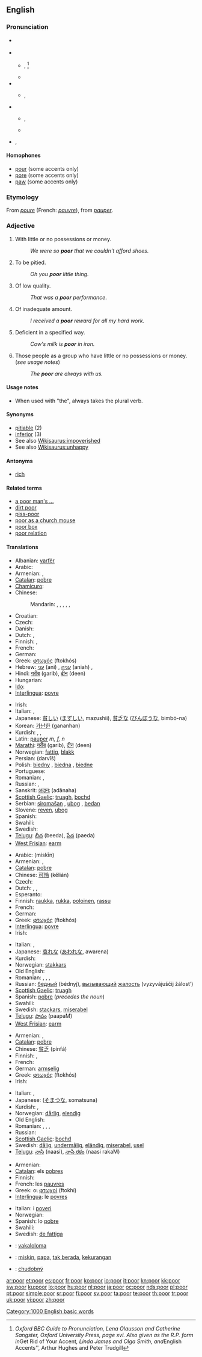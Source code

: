 {{wikipedia|dab=poor}}
{{also|pöör}}
==English==

{{rank|less|till|next|257|poor|present|water|stood}}

===Pronunciation===
* {{a|Australia}} {{IPA|/pɔə/}}
* {{a|RP}}
** {{IPA|/pʊə/}}, {{SAMPA|/pU@/}}<ref>''Oxford BBC Guide to Pronunciation, Lena Olausson and Catherine Sangster, Oxford University Press, page xvi.  Also given as the R.P. form in ''Get Rid of Your Accent'', Linda James and Olga Smith, and ''English Accents'', Arthur Hughes and Peter Trudgill</ref>
** {{audio|en-uk-poor.ogg|Audio (UK)}}
* {{a|Southern UK}}
** {{IPA|/pɔː(ɹ)/}}, {{SAMPA|/pO:(r)/}}
* {{a|US}}
** {{IPA|/pʊr/|/pɔr/}}, {{SAMPA|/pUr/|/pOr/}}
** {{audio|en-us-poor.ogg|Audio (US)}}
* {{rhymes|ʊə(r)}}, {{rhymes|-ɔː(r)}}

====Homophones====
* [[pour]] (some accents only)
* [[pore]] (some accents only)
* [[paw]] (some accents only)

===Etymology===
From {{etyl|fro}} ''[[poure]]'' (French: ''[[pauvre]]''), from {{etyl|la}} ''[[pauper]]''.

===Adjective===
{{en-adj|er}}

# With little or no possessions or money.
#: ''We were so '''poor''' that we couldn't afford shoes.''
# To be pitied.
#: ''Oh you '''poor''' little thing''.
# Of low quality.
#: ''That was a '''poor''' performance''.
# Of inadequate amount.
#: ''I received a '''poor''' reward for all my hard work.''
# Deficient in a specified way.
#: ''Cow's milk is '''poor''' in iron.''
# {{i|with "the"}} Those people as a group who have little or no possessions or money. (''see usage notes'')
#: ''The '''poor''' are always with us.''

====Usage notes====
* When used with "the", always takes the plural verb.

====Synonyms====
* [[pitiable]] (2)
* [[inferior]] (3)
* See also [[Wikisaurus:impoverished]]
* See also [[Wikisaurus:unhappy]]

====Antonyms====
* [[rich]]

====Related terms====
* [[a poor man's ...]]
* [[dirt poor]]
* [[piss-poor]]
* [[poor as a church mouse]]
* [[poor box]]
* [[poor relation]]

====Translations====
{{trans-top|with no possessions or money}}
* Albanian: [[varfër]]
* Arabic: {{t|ar|فقير|tr=faqiir|sc=Arab}}
* Armenian: {{t+|hy|աղքատ|tr=aġk’at|sc=Armn|xs=Armenian}},  {{t|hy|չքավոր|tr=čk’avor|sc=Armn|xs=Armenian}}
* [[Catalan]]: [[pobre]]
* [[Chamicuro]]: {{tø|ccc|pople}}
* Chinese:
*: Mandarin: {{t|zh|貧窮|sc=Hani}},  {{t|zh|贫穷|tr=pínqióng|sc=Hani}},  {{t|zh|貧乏|sc=Hani}},  {{t|zh|贫乏|tr=pínfá|sc=Hani}},  {{t|zh|窮|sc=Hani}},  {{t|zh|穷|tr=qióng|sc=Hani}}
* Croatian: {{t+|hr|siromašan}}
* Czech: {{t-|cs|chudý|m}}
* Danish: {{t-|da|fattig}}
* Dutch: {{t+|nl|arm}}, {{t+|nl|berooid}}
* Finnish: {{t+|fi|köyhä}}, {{t-|fi|varaton}}
* French: {{t+|fr|pauvre}}
* German: {{t+|de|arm}}
* Greek: [[φτωχός]] (ftokhós) {{m}}
* Hebrew: [[עני]] (ani) {{m}}, [[עניה]] (aniah) {{f}}, {{he-translation|דלת העם|dalat ha'am}}
* Hindi: [[गरीब]] (garib), [[दीन]] (deen)
* Hungarian: {{t+|hu|szegény}}
* [[Ido]]: {{t|io|povra}}
* [[Interlingua]]: [[povre]]
{{trans-mid}}
* Irish: {{t-|ga|bocht|xs=Irish}}
* Italian: {{t+|it|povero|m}}, {{t+|it|povera|f}}
* Japanese: [[貧しい]] ([[まずしい]], mazushii), [[貧乏な]] ([[びんぼうな]], bimbō-na)
* Korean: [[가난한]] (gananhan)
* Kurdish: {{ku-Arab|[[ده‌ست کورت]]}}, {{ku-Arab|[[هه‌ژار]]}}, {{ku-Arab|[[فه‌قیر]]}}
* Latin: [[pauper]] ''m, f, n''
* [[Marathi]]: [[गरीब]] (garib), [[दीन]] (deen)
* Norwegian: [[fattig]], [[blakk]] {{qualifier|colloquial}}
* Persian: {{fa-Arab|[[درویش]]}} (darvīš)
* Polish: [[biedny]] {{m}}, [[biedna]] {{f}}, [[biedne]] {{n}}
* Portuguese: {{t+|pt|pobre}}
* Romanian: {{t+|ro|sărac}} {{m}}, {{t+|ro|săracă}} {{f}}
* Russian: {{t+|ru|бедный|m|tr=bédnyj|sc=Cyrl}}, {{t+|ru|нищий|m|tr=níščij|sc=Cyrl}}
* Sanskrit: [[अदानः]] (adānaha)
* [[Scottish Gaelic]]: [[truagh]], [[bochd]]
* Serbian: [[siromašan]] {{m}}, [[ubog]] {{m}}, [[bedan]] {{m}}
* Slovene: [[reven]], [[ubog]]
* Spanish: {{t+|es|pobre}}
* Swahili: {{t+|sw|maskini|xs=Swahili}}
* Swedish: {{t+|sv|fattig}}
* [[Telugu]]: [[బీద]] (beeda), [[పేద]] (paeda)
* [[West Frisian]]: [[earm]]
{{trans-bottom}}

{{trans-top|to be pitied}}
* Arabic: {{Arab|[[مسكين]]}} (miskīn)
* Armenian: {{t|hy|խեղճ|tr=xeġč̣|sc=Armn|xs=Armenian}},  {{t|hy|ողորմելի|tr=oġormeli|sc=Armn|xs=Armenian}}
* [[Catalan]]: [[pobre]]
* Chinese: [[可怜]] (kělián)
* Czech: {{t-|cs|nebohý|m}}
* Dutch: {{t+|nl|arm}}, {{t-|nl|arme}}, {{t+|nl|beklagenswaardig}}
* Esperanto: {{t|eo|bedaŭrinda}}
* Finnish: [[raukka]], [[rukka]], [[poloinen]], [[rassu]]
* French: {{t+|fr|pitoyable}}
* German: {{t+|de|arm}}
* Greek: [[φτωχός]] (ftokhós) {{m}}
* [[Interlingua]]: [[povre]]
* Irish: {{t-|ga|bocht|xs=Irish}}
{{trans-mid}}
* Italian: {{t+|it|povero|m}}, {{t+|it|povera|f}}
* Japanese: [[哀れな]] ([[あわれな]], awarena)
* Kurdish: {{ku-Arab|[[گوناح]]}}
* Norwegian: [[stakkars]]
* Old English: {{t-|ang|earm|xs=Old English}}
* Romanian: {{t+|ro|amărât}} {{m}}, {{t+|ro|biet}} {{m}}, {{t+|ro|amărâtă}} {{f}}, {{t+|ro|biată}} {{f}}
* Russian: [[бедный]] (bédnyj), [[вызывающий]] [[жалость]] (vyzyvájuščij žálost’)
* [[Scottish Gaelic]]: [[truagh]]
* Spanish: [[pobre]] (''precedes the noun'')
* Swahili: {{t|sw|maskini}}
* Swedish: [[stackars]], [[miserabel]]
* [[Telugu]]: [[పాపం]] (paapaM)
* [[West Frisian]]: [[earm]]
{{trans-bottom}}

{{trans-top|of low quality}}
* Armenian: {{t+|hy|վատ|tr=vat|sc=Armn|xs=Armenian}},  {{qualifier|colloquially}} {{t|hy|ստից|tr=stic’|sc=Armn|xs=Armenian}}
* [[Catalan]]: [[pobre]]
* Chinese: [[贫乏]] (pínfá)
* Finnish: {{t+|fi|kehno}}, {{t-|fi|heikkolaatuinen}}
* French: {{t+|fr|piètre}}
* German: [[armselig#German|armselig]]
* Greek: [[φτωχός]] (ftokhós) {{m}}
* Irish: {{t-|ga|bocht|xs=Irish}}
{{trans-mid}}
* Italian: {{t+|it|misero|m}}, {{t+|it|misera|f}}
* Japanese: {{Jpan|[[粗末な]]}} ([[そまつな]], somatsuna)
* Kurdish: {{ku-Arab|[[خه‌راپ]]}}, {{ku-Arab|[[بێ قیمه‌ت]]}}
* Norwegian: [[dårlig]], [[elendig]]
* Old English: {{t-|ang|earm|xs=Old English}}
* Romanian: {{t+|ro|prost}} {{m}}, {{t+|ro|slab}} {{m}}, {{t+|ro|proastă}} {{f}}, {{t+|ro|slabă}} {{f}}
* Russian: {{t+|ru|жалкий|tr=žálkij|sc=Cyrl}}
* [[Scottish Gaelic]]: [[bochd]]
* Swedish: [[dålig]], [[undermålig]], [[eländig]], [[miserabel]], [[usel]]
* [[Telugu]]: [[నాసి]] (naasi), [[నాసి రకం]] (naasi rakaM)
{{trans-bottom}}

{{trans-top|those with no possessions}}
* Armenian: {{t|hy|աղքատները|tr=aġk’atnerë|sc=Armn|xs=Armenian}}
* [[Catalan]]: els [[pobres]]
* Finnish: {{t-|fi|köyhät|p}}
* French: les [[pauvres]] {{m|p}}
* Greek: οι [[φτωχοί]] (ftokhí) {{m|p}}
* [[Interlingua]]: le [[povres]]
{{trans-mid}}
* Italian: i [[poveri]] {{m|p}}
* Norwegian: {{t|no|de fattige}}
* Spanish: lo [[pobre]] {{n}}
* Swahili: {{t|sw|maskini}}
* Swedish: [[de fattiga]] {{c|p}}
{{trans-bottom}}

{{checktrans-top}}
* {{ttbc|Fijian}}:  [[vakaloloma]]
* {{ttbc|Indonesian}}: [[miskin]], [[papa]], [[tak berada]], [[kurang|kekurangan]]
* {{ttbc|Slovak}}: [[chudobný]]
{{checktrans-bottom}}

<references/>

[[Category:1000 English basic words]]

[[ar:poor]]
[[et:poor]]
[[es:poor]]
[[fr:poor]]
[[ko:poor]]
[[io:poor]]
[[it:poor]]
[[kn:poor]]
[[kk:poor]]
[[sw:poor]]
[[ku:poor]]
[[lo:poor]]
[[hu:poor]]
[[nl:poor]]
[[ja:poor]]
[[oc:poor]]
[[nds:poor]]
[[pl:poor]]
[[pt:poor]]
[[simple:poor]]
[[sr:poor]]
[[fi:poor]]
[[sv:poor]]
[[ta:poor]]
[[te:poor]]
[[th:poor]]
[[tr:poor]]
[[uk:poor]]
[[vi:poor]]
[[zh:poor]]